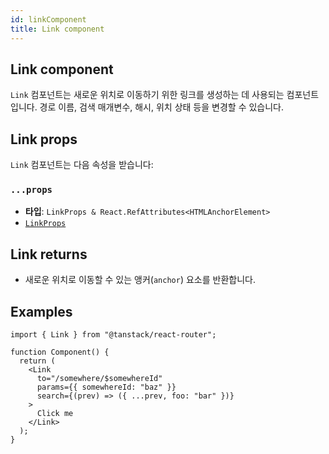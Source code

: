 ```yaml
---
id: linkComponent
title: Link component
---
```


## Link component

`Link` 컴포넌트는 새로운 위치로 이동하기 위한 링크를 생성하는 데 사용되는 컴포넌트입니다. 경로 이름, 검색 매개변수, 해시, 위치 상태 등을 변경할 수 있습니다.

## Link props

`Link` 컴포넌트는 다음 속성을 받습니다:

### `...props`

- **타입**: `LinkProps & React.RefAttributes<HTMLAnchorElement>`
- [`LinkProps`](./LinkPropsType.md)

## Link returns

- 새로운 위치로 이동할 수 있는 앵커(`anchor`) 요소를 반환합니다.

## Examples

```tsx
import { Link } from "@tanstack/react-router";

function Component() {
  return (
    <Link
      to="/somewhere/$somewhereId"
      params={{ somewhereId: "baz" }}
      search={(prev) => ({ ...prev, foo: "bar" })}
    >
      Click me
    </Link>
  );
}
```

